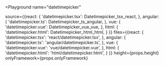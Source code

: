 

<Playground
  name="datetimepicker"
  
  source={{react: {
             'datetimepicker.tsx': Datetimepicker_tsx_react,
           },
           angular: {
             'datetimepicker.ts': Datetimepicker_ts_angular,
           },
           vue: {
             'datetimepicker.vue': Datetimepicker_vue_vue,
           },
           html: {
             'datetimepicker.html': Datetimepicker_html_html,
           }
}}
  files={{react: {
            'datetimepicker.tsx': 'react/datetimepicker.tsx',
          },
          angular: {
            'datetimepicker.ts': 'angular/datetimepicker.ts',
          },
          vue: {
            'datetimepicker.vue': 'vue/datetimepicker.vue',
          },
          html: {
            'datetimepicker.html': 'html/datetimepicker.html',
          }
}}
  height={props.height}
  onlyFramework={props.onlyFramework}
></Playground>
